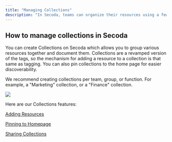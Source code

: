 ```yaml
---
title: "Managing Collections"
description: "In Secoda, teams can organize their resources using a few different tools we provide editors. One of these tools is the ability to create collections of resources."
---
```


## **How to manage collections in Secoda**

You can create Collections on Secoda which allows you to group various resources together and document them. Collections are a revamped version of the tags, so the mechanism for adding a resource to a collection is that same as tagging. You can also pin collections to the home page for easier discoverability. 

We recommend creating collections per team, group, or function. For example, a "Marketing" collection, or a "Finance" collection.

![](https://3544070331-files.gitbook.io/~/files/v0/b/gitbook-x-prod.appspot.com/o/spaces%2FqxbfBjqa19PllrcxgKxO%2Fuploads%2FQ18R8oeLS3Y45jcWp5Cn%2FScreen%20Shot%202022-04-08%20at%2012.38.10%20PM.png?alt=media&token=87c0994f-1270-4a58-9642-dd9e15490761)

Here are our Collections features: 

[Adding Resources](/features/collections/adding-resources)

[Pinning to Homepage](/features/collections/pinning-to-homepage)

[Sharing Collections](/features/collections/sharing-collections)